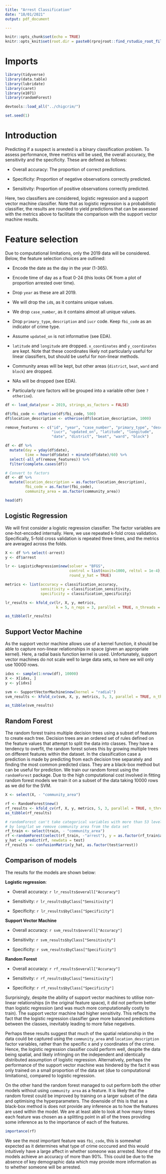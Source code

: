 ```yaml
---
title: "Arrest Classification"
date: "18/01/2021"
output: pdf_document

---
```


```r
knitr::opts_chunk$set(echo = TRUE)
knitr::opts_knit$set(root.dir = paste0(rprojroot::find_rstudio_root_file(), "/chigcrim"))
```

# Imports
```r
library(tidyverse)
library(data.table)
library(lubridate)
library(caret)
library(e1071)
library(randomForest)

devtools::load_all("../chigcrim/")

set.seed(1)
```


# Introduction
Predicting if a suspect is arrested is a binary classification problem. To assess performance, three metrics will be used, the overall accuracy, the sensitivity and the specificity. These are defined as follows:

- Overall accuracy: The proportion of correct predictions.

- Specificity: Proportion of negative observations correctly predicted.

- Sensitivity: Proportion of positive observations correctly predicted.

Here, two classifiers are considered, logistic regression and a support vector machine classifier. Note that as logistic regression is a probabilistic classifier, the results are rounded to yield predictions that can be assessed with the metrics above to facilitate the comparison with the support vector machine results.

# Feature selection
Due to computational limitations, only the 2019 data will be considered. Below, the feature selection choices are outlined:

- Encode the date as the day in the year (1-365).

- Encode time of day as a float 0-24 (this looks OK from a plot of proportion arrested over time).

- Drop `year` as these are all 2019.

- We will drop the `id`s, as it contains unique values.

- We drop `case_number`, as it contains almost all unique values.

- Drop `primary_type`, `description` and `iucr` code. Keep `fbi_code` as an indicator of crime type.

- Assume `updated_on` is not informative (see EDA).

- `latitude` and `longitude` are dropped. `x_coordinates` and `y_coordinates` are kept. Note that these coordinates likely not particularly useful for linear classifiers, but should be useful for non-linear methods.

- Community areas will be kept, but other areas (`district`, `beat`, `ward` and `block`) are dropped.

- NAs will be dropped (see EDA).

- Particularly rare factors will be grouped into a variable other (see `?otherise`).


```r
df <- load_data(year = 2019, strings_as_factors = FALSE)

df$fbi_code <- otherise(df$fbi_code, 500)
df$location_description <- otherise(df$location_description, 1000)

remove_features <- c("id", "year", "case_number", "primary_type", "description",
                     "iucr", "updated_on", "latitude", "longitude",
                     "date", "district", "beat", "ward", "block")

df <- df %>%
  mutate(day = yday(df$date),
         time = hour(df$date) + minute(df$date)/60) %>%
  select(-all_of(remove_features)) %>%
  filter(complete.cases(df))

# Convert to factors
df <- df %>%
  mutate(location_description = as.factor(location_description),
         fbi_code = as.factor(fbi_code),
         community_area = as.factor(community_area))

head(df)
```

## Logistic Regression
We will first consider a logistic regression classifier. The factor variables are one-hot-encoded internally. Here, we use repeated k-fold cross validation. Specifically, 5-fold cross validation is repeated three times, and the metrics are averaged across the folds.
```r
X <- df %>% select(-arrest)
y <- df$arrest

lr <- LogisticRegression$new(solver = "BFGS",
                             control = list(maxit=1000, reltol = 1e-4),
                             round_y_hat = TRUE)

metrics <- list(accuracy = classification_accuracy,
                sensitivity = classification_sensitivity,
                specificity = classification_specificity)

lr_results <- kfold_cv(lr, X, y, metrics,
                       k = 5, n_reps = 3, parallel = TRUE, n_threads = 3)

as_tibble(lr_results)

```

## Support Vector Machine
As the support vector machine allows use of a kernel function, it should be able to capture non-linear relationships in space (given an appropriate kernel). Here, a radial basis function kernel is used. Unfortunately, support vector machines do not scale well to large data sets, so here we will only use 10000 rows.

```r
idxs <- sample(1:nrow(df), 10000)
X <- X[idxs, ]
y <- y[idxs]

svm <- SupportVectorMachine$new(kernel = "radial")
svm_results <- kfold_cv(svm, X, y, metrics, 5, 3, parallel = TRUE, n_threads = 5)

as_tibble(svm_results)
```

## Random Forest
The random forest trains multiple decision trees using a subset of features to create each tree. Decision trees are an ordered set of rules defined on the feature values that attempt to split the data into classes. They have a tendency to overfit, the random forest solves this by growing multiple trees on different features within the dataset. In the classification case a prediction is made by predicting from each decision tree separately and finding the most common predicted class. They are a black-box method but can be useful for prediction. We train our random forest using the `randomForest` package. Due to the high computational cost involved in fitting random forest models we train it on a subset of the data taking 10000 rows as we did for the SVM.



```r

X <- select(X, - "community_area") 

rf <- RandomForest$new()
rf_results <- kfold_cv(rf, X, y, metrics, 5, 3, parallel = TRUE, n_threads = 3)
as_tibble(rf_results)
```


```r
# randomForest can't take categorical variables with more than 53 levels, as spatial information should be captured
# by long/lat we remove community area from the data set
rf_train <- select(train, - "community_area") 
rf <-randomForest(select(rf_train, -"arrest"), y = as.factor(rf_train$arrest))
y_hat <- predict(rf, newdata = test)
rf_results <- confusionMatrix(y_hat, as.factor(test$arrest))
```

## Comparison of models
The results for the models are shown below:

**Logistic regression**:

- Overall accuracy: `r lr_results$overall["Accuracy"]`

- Sensitivity: `r lr_results$byClass["Sensitivity"]`

- Specificity: `r lr_results$byClass["Specificity"]`

**Support Vector Machine**

- Overall accuracy: `r svm_results$overall["Accuracy"]`

- Sensitivity: `r svm_results$byClass["Sensitivity"]`

- Specificity: `r svm_results$byClass["Specificity"]`

**Random Forest**

- Overall accuracy: `r rf_results$overall["Accuracy"]`

- Sensitivity: `r rf_results$byClass["Sensitivity"]`

- Specificity: `r rf_results$byClass["Specificity"]`

Surprisingly, despite the ability of support vector machines to utilise non-linear relationships (in the original feature space), it did not perform better than logistic regression (and was much more computationally costly to train). The support vector machine had higher sensitivity. This reflects the fact that the logistic regression classifier gave more balanced predictions between the classes, inevitably leading to more false negatives.

Perhaps these results suggest that much of the spatial relationship in the data could be captured using the `community_area` and `location_description` factor variables, rather than the specific x and y coordinates of the crime. Hence, the logistic regression classifier could perform well, despite the data being spatial, and likely infringing on the independent and identically distributed assumption of logistic regression. Alternatively, perhaps the performance of the support vector machine was hindered by the fact it was only trained on a small proportion of the data set (due to computational limitations), compared to logistic regression.

On the other hand the random forest managed to out perform both the other models without using `community area` as a feature. It is likely that the random forest could be improved by training on a larger subset of the data and optimising the hyperparameters. The downside of this is that as a black-box method is does not provide any inference as to how the features are used within the model. We are at least able to look at how many times each feature was chosen as a splitting point in all of the trees providing some inference as to the importance of each of the features. 

```r
importance(rf)
```

We see the most important feature was `fbi_code`, this is somewhat expected as it determines what type of crime occcured and this would intuitively have a large affect in whether someone was arrested. None of the models achieve an accuracy of more than 90%. This could be due to the absence of key demographic data which may provide more information as to whether someone will be arrested.
